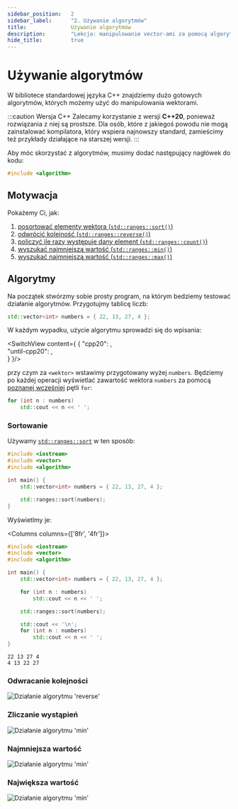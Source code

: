 ```yaml
---
sidebar_position:	2
sidebar_label:		"2. Używanie algorytmów"
title:				Używanie algorytmów
description: 		"Lekcja: manipulowanie vector-ami za pomocą algorytmów w języku C++"
hide_title:			true
---
```


<!-- Components -->

<!-- Presets -->

<!-- Codes -->

<NotFinished />

# Używanie algorytmów

W bibliotece standardowej języka C++ znajdziemy dużo gotowych algorytmów,
których możemy użyć do manipulowania wektorami.

:::caution Wersja C++
Zalecamy korzystanie z wersji **C++20**, ponieważ rozwiązania z niej są prostsze.
Dla osób, które z jakiegoś powodu nie mogą zainstalować kompilatora, który wspiera
najnowszy standard, zamieścimy też przykłady działające na starszej wersji.
:::

Aby móc skorzystać z algorytmów, musimy dodać następujący nagłówek do kodu:

```cpp
#include <algorithm>
```

## Motywacja

Pokażemy Ci, jak:

1. [posortować elementy wektora (`std::ranges::sort()`)](#sortowanie)
2. [odwrócić kolejność (`std::ranges::reverse()`)](#odwracanie-kolejności)
3. [policzyć ile razy występuje dany element (`std::ranges::count()`)](#zliczanie-wystąpień)
4. [wyszukać najmniejszą wartość (`std::ranges::min()`)](#najmniejsza-wartość)
5. [wyszukać najmniejszą wartość (`std::ranges::max()`)](#największa-wartość)

## Algorytmy

Na początek stwórzmy sobie prosty program, na którym bedziemy
testować działanie algorytmów. Przygotujmy tablicę liczb:

```cpp title="🔹 Tablica liczb"
std::vector<int> numbers = { 22, 13, 27, 4 };
```

W każdym wypadku, użycie algorytmu sprowadzi się do wpisania:

<SwitchView content={
		{
			"cpp20":		<AlgoIntroExampleCpp20 />,		
			"until-cpp20":	<AlgoIntroExampleUntilCpp20 />,		
		}
	}/>

przy czym za `<wektor>` wstawimy przygotowany wyżej `numbers`.
Będziemy po każdej operacji wyświetlać zawartość wektora `numbers`
za pomocą [poznanej wcześniej](../intro-to-vector/#wyświetlanie-elementów) pętli `for`:

```cpp title="🔹 Wyświetlanie elementów tablicy"
for (int n : numbers)
	std::cout << n << ' ';
```

### Sortowanie

Używamy [`std::ranges::sort`](/docs/std/algo/ranges/sort/) w ten sposób:

```cpp
#include <iostream>
#include <vector>
#include <algorithm>

int main() {
	std::vector<int> numbers = { 22, 13, 27, 4 };

	std::ranges::sort(numbers);
}
```

Wyświetlmy je:

<Columns columns={['8fr', '4fr']}>
<div>

```cpp
#include <iostream>
#include <vector>
#include <algorithm>

int main() {
	std::vector<int> numbers = { 22, 13, 27, 4 };

	for (int n : numbers)
		std::cout << n << ' ';

	std::ranges::sort(numbers);

	std::cout << '\n';
	for (int n : numbers)
		std::cout << n << ' ';
}
```

</div>
<div>

```plaintext title="Wynik"
22 13 27 4
4 13 22 27
```

</div>
</Columns>

### Odwracanie kolejności

<Image center border maxheight="250px"
		src="/img/tutorials/course/basic/arrays/algo-reverse.gif"
		alt="Działanie algorytmu 'reverse'"
	/>
<br/>

<ImproveSection />

### Zliczanie wystąpień

<Image center border maxheight="250px"
		src="/img/tutorials/course/basic/arrays/algo-min.gif"
		alt="Działanie algorytmu 'min'"
	/>
<br/>

<ImproveSection />

### Najmniejsza wartość

<Image center border maxheight="250px"
		src="/img/tutorials/course/basic/arrays/algo-min.gif"
		alt="Działanie algorytmu 'min'"
	/>
<br/>

<ImproveSection />

### Największa wartość

<Image center border maxheight="250px"
		src="/img/tutorials/course/basic/arrays/algo-min.gif"
		alt="Działanie algorytmu 'min'"
	/>
<br/>

<ImproveSection />
